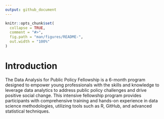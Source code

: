 ```yaml
---
output: github_document
---
```


<!-- README.md is generated from README.Rmd. Please edit that file -->

```r
knitr::opts_chunk$set(
  collapse = TRUE,
  comment = "#>",
  fig.path = "man/figures/README-",
  out.width = "100%"
)
```



# Introduction

The Data Analysis for Public Policy Fellowship is a 6-month program designed to empower young professionals with the skills and knowledge to leverage data analytics to address public policy challenges and drive positive social change. This intensive fellowship program provides participants with comprehensive training and hands-on experience in data science methodologies, utilizing tools such as R, GitHub, and advanced statistical techniques.